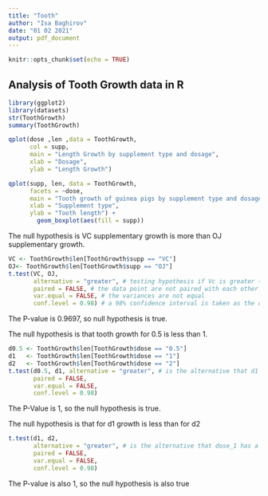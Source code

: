 ```yaml
---
title: "Tooth"
author: "Isa Baghirov"
date: "01 02 2021"
output: pdf_document
---
```


```r
knitr::opts_chunk$set(echo = TRUE)
```

## Analysis of Tooth Growth data in R



```r
library(ggplot2)
library(datasets)
str(ToothGrowth)
summary(ToothGrowth)
```
```r
qplot(dose ,len ,data = ToothGrowth, 
      col = supp, 
      main = "Length Growth by supplement type and dosage", 
      xlab = "Dosage", 
      ylab = "Length Growth")
```
```r
qplot(supp, len, data = ToothGrowth, 
      facets = ~dose, 
      main = "Tooth growth of guinea pigs by supplement type and dosage (mg)", 
      xlab = "Supplement type", 
      ylab = "Tooth length") + 
        geom_boxplot(aes(fill = supp))
```
The null hypothesis is VC supplementary growth is more than OJ supplementary growth.
```r
VC <- ToothGrowth$len[ToothGrowth$supp == "VC"]
OJ<- ToothGrowth$len[ToothGrowth$supp == "OJ"]
t.test(VC, OJ, 
       alternative = "greater", # testing hypothesis if Vc is greater than VC
       paired = FALSE, # the data point are not paired with each other
       var.equal = FALSE, # the variances are not equal
       conf.level = 0.98) # a 98% confidence interval is taken as the default if nothing else is defined
```
The P-value is 0.9697, so null hypothesis is true.

The null hypothesis is that tooth growth for 0.5 is less than 1.
```r
d0.5 <- ToothGrowth$len[ToothGrowth$dose == "0.5"]
d1   <- ToothGrowth$len[ToothGrowth$dose == "1"]
d2   <- ToothGrowth$len[ToothGrowth$dose == "2"]
t.test(d0.5, d1, alternative = "greater", # is the alternative that d1 has a greater mean than d0.5 
       paired = FALSE,
       var.equal = FALSE,
       conf.level = 0.98)
```

The P-Value is 1, so the null hypothesis is true.

The null hypothesis is that for d1 growth is less than for d2
```r
t.test(d1, d2, 
       alternative = "greater", # is the alternative that dose_1 has a greater mean than dose_2
       paired = FALSE, 
       var.equal = FALSE, 
       conf.level = 0.98)
```
The P-value is also 1, so the null hypothesis is also true